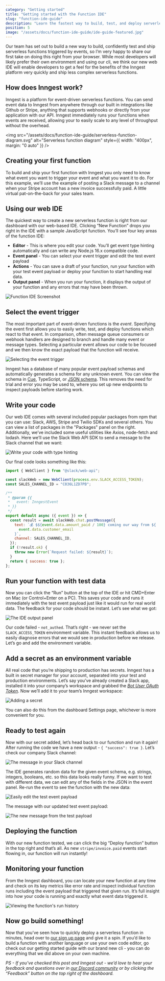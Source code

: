 ```yaml
---
category: "Getting started"
title: "Getting started with the Function IDE"
slug: "function-ide-guide"
description: "Learn the fastest way to build, test, and deploy serverless functions right from your browser"
position: 5
image: "/assets/docs/function-ide-guide/ide-guide-featured.jpg"
---
```


Our team has set out to build a new way to build, confidently test and ship serverless functions triggered by events, so I’m very happy to share our first take on doing this right from your browser. While most developers will likely prefer their own environment and using our cli, we think our new web IDE will enable developers to get a feel for the benefits of the Inngest platform very quickly and ship less complex serverless functions.

## How does Inngest work?

Inngest is a platform for event-driven serverless functions. You can send event data to Inngest from anywhere through our built in integrations like Github or Stripe, anything that supports webhooks or directly from your application with our API. Inngest immediately runs your functions when events are received, allowing your to easily scale to any level of throughput without the overhead.

<img
  src="/assets/docs/function-ide-guide/serverless-function-diagram.svg"
  alt="Serverless function diagram"
  style={{ width: "400px", margin: "0 auto" }}
/>

## Creating your first function

To build and ship your first function with Inngest you only need to know what event you want to trigger your event and what you want it to do. For this example, we’ll use the example of posting a Slack message to a channel when your Stripe account has a new invoice successfully paid. A little virtual pat-on-the-back for your sales team.

## Using our web IDE

The quickest way to create a new serverless function is right from our dashboard with our web-based IDE. Clicking “New Function” drops you right in the IDE with a sample JavaScript function. You’ll see four key areas of the function IDE:

- **Editor** - This is where you edit your code. You’ll get event type hinting automatically and can write any Node.js 16.x compatible code.
- **Event panel** - You can select your event trigger and edit the test event payload
- **Actions** - You can save a draft of your function, run your function with your test event payload or deploy your function to start handling real data.
- **Output panel** - When you run your function, it displays the output of your function and any errors that may have been thrown.

![Function IDE Screenshot](/assets/docs/function-ide-guide/function-ide-screenshot.png)

## Select the event trigger

The most important part of event-driven functions is the _event_. Specifying the event first allows you to easily write, test, and deploy functions which react to that event. In comparison, often message queue consumers or webhook handlers are designed to branch and handle many event or message types. Selecting a particular event allows our code to be focused and we then know the exact payload that the function will receive.

![Selecting the event trigger](/assets/docs/function-ide-guide/selecting-an-event-trigger.gif)

Inngest has a database of many popular event payload schemas and automatically generates a schema for any unknown event. You can view the schema in [Cue](https://cuelang.org/), TypeScript, or [JSON schema](https://json-schema.org/). This removes the need for trial and error you may be used to, where you set up new endpoints to inspect payloads before starting work.

## Write your code

Our web IDE comes with several included popular packages from npm that you can use: Slack, AWS, Stripe and Twilio SDKs and several others. You can view a list of packages in the "Packages" panel on the right. Additionally, we’ve included some useful utilities like Axios, node-fetch and lodash. Here we’ll use the Slack Web API SDK to send a message to the Slack channel that we want:

![Write your code with type hinting](/assets/docs/function-ide-guide/write-your-code.gif)

Our final code looks something like this:

```js
import { WebClient } from "@slack/web-api";

const slackWeb = new WebClient(process.env.SLACK_ACCESS_TOKEN);
const SALES_CHANNEL_ID = "C036L1ZD7PB";

/**
 * @param {{
 *   event: InngestEvent
 * }}
 */
export default async ({ event }) => {
  const result = await slackWeb.chat.postMessage({
    text: `💰 $${event.data.amount_paid / 100} coming our way from ${
      event.data.customer_email
    }`,
    channel: SALES_CHANNEL_ID,
  });
  if (!result.ok) {
    throw new Error(`Request failed: ${result}`);
  }
  return { success: true };
};
```

## Run your function with test data

Now you can click the “Run” button at the top of the IDE or hit CMD+Enter on Mac (or Control+Enter on a PC). This saves your code and runs it immediately with the test event payload just like it would run for real world data. The feedback for your code should be instant. Let’s see what we got:

![The IDE output panel](/assets/docs/function-ide-guide/failed-run.png)

Our code failed - `not_authed`. That’s right - we never set the `SLACK_ACCESS_TOKEN` environment variable. This instant feedback allows us to easily diagnose errors that we would see in production before we release. Let’s go and add the environment variable.

## Add a secret as an environment variable

All real code that you’re shipping to production has secrets. Inngest has a built in secret manager for your account, separated into your test and production environments. Let’s say you’ve already created a Slack app, installed it into your company’s workspace and grabbed the _[Bot User OAuth Token](https://api.slack.com/authentication/token-types)_. Now we’ll add it to your team’s Inngest workspace:

![Adding a secret](/assets/docs/function-ide-guide/adding-a-secret.gif)

You can also do this from the dashboard Settings page, whichever is more convenient for you.

## Ready to test again

Now with our secret added, let’s head back to our function and run it again! After running the code we have a new output - `{ "success": true }`. Let’s check our company Slack channel:

![The message in your Slack channel](/assets/docs/function-ide-guide/slack-message-lorem.png)

The IDE generates random data for the given event schema, e.g. strings, integers, booleans, etc. so this data looks really funny. If we want to test with different data, we can edit any of the fields in the JSON in the event panel. Re-run the event to see the function with the new data:

![Easily edit the test event payload](/assets/docs/function-ide-guide/editing-the-test-event.gif)

The message with our updated test event payload:

![The new message from the test payload](/assets/docs/function-ide-guide/slack-message-test-payload.png)

## Deploying the function

With our new function tested, we can click the big “Deploy function” button in the top right and that’s all. As new `stripe/invoice.paid` events start flowing in, our function will run instantly!

## Monitoring your function

From the Inngest dashboard, you can locate your new function at any time and check on its key metrics like error rate and inspect individual function runs including the event payload that triggered that given run. It’s full insight into how your code is running and exactly what event data triggered it.

![Viewing the function's run history](/assets/docs/function-ide-guide/function-history.png)

## Now go build something!

Now that you’ve seen how to quickly deploy a serverless function in minutes, head over to [our sign up page](/sign-up?ref=function-ide-guide) and give it a spin. If you’d like to build a function with another language or use your own code editor, go check out our getting started guide with our brand new cli - you can do everything that we did above on your own machine.

_PS - If you’ve checked this post and Inngest out - we’d love to hear your feedback and questions over in [our Discord community](https://discord.gg/EuesV2ZSnX) or by clicking the “Feedback” button on the top right of the dashboard._
